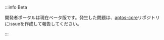 :::info Beta

開発者ポータルは現在ベータ版です。発生した問題は、[aptos-core](https://github.com/aptos-labs/aptos-core/issues/new?assignees=@geekflyer,@dport,@blakezimmerman&labels=api-gateway&projects=&template=dev_portal_issue.md&title=%5BDev+Portal%5D+)リポジトリにissueを作成して報告してください。

:::
